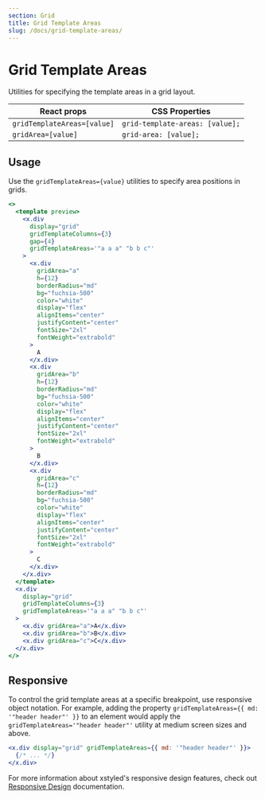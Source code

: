 ```yaml
---
section: Grid
title: Grid Template Areas
slug: /docs/grid-template-areas/
---
```


# Grid Template Areas

Utilities for specifying the template areas in a grid layout.

| React props                 | CSS Properties                  |
| --------------------------- | ------------------------------- |
| `gridTemplateAreas=[value]` | `grid-template-areas: [value];` |
| `gridArea=[value]`          | `grid-area: [value];`           |

## Usage

Use the `gridTemplateAreas={value}` utilities to specify area positions in grids.

```jsx preview color=fuchsia
<>
  <template preview>
    <x.div
      display="grid"
      gridTemplateColumns={3}
      gap={4}
      gridTemplateAreas='"a a a" "b b c"'
    >
      <x.div
        gridArea="a"
        h={12}
        borderRadius="md"
        bg="fuchsia-500"
        color="white"
        display="flex"
        alignItems="center"
        justifyContent="center"
        fontSize="2xl"
        fontWeight="extrabold"
      >
        A
      </x.div>
      <x.div
        gridArea="b"
        h={12}
        borderRadius="md"
        bg="fuchsia-500"
        color="white"
        display="flex"
        alignItems="center"
        justifyContent="center"
        fontSize="2xl"
        fontWeight="extrabold"
      >
        B
      </x.div>
      <x.div
        gridArea="c"
        h={12}
        borderRadius="md"
        bg="fuchsia-500"
        color="white"
        display="flex"
        alignItems="center"
        justifyContent="center"
        fontSize="2xl"
        fontWeight="extrabold"
      >
        C
      </x.div>
    </x.div>
  </template>
  <x.div
    display="grid"
    gridTemplateColumns={3}
    gridTemplateAreas='"a a a" "b b c"'
  >
    <x.div gridArea="a">A</x.div>
    <x.div gridArea="b">B</x.div>
    <x.div gridArea="c">C</x.div>
  </x.div>
</>
```

## Responsive

To control the grid template areas at a specific breakpoint, use responsive object notation. For example, adding the property `gridTemplateAreas={{ md: '"header header"' }}` to an element would apply the `gridTemplateAreas='"header header"'` utility at medium screen sizes and above.

```jsx
<x.div display="grid" gridTemplateAreas={{ md: '"header header"' }}>
  {/* ... */}
</x.div>
```

For more information about xstyled's responsive design features, check out [Responsive Design](@TODO-link) documentation.
